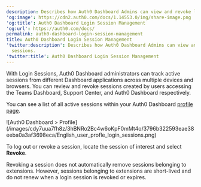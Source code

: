 ```yaml
---
description: Describes how Auth0 Dashboard Admins can view and revoke login sessions.
'og:image': https://cdn2.auth0.com/docs/1.14553.0/img/share-image.png
'og:title': Auth0 Dashboard Login Session Management
'og:url': https://auth0.com/docs/
permalink: auth0-dashboard-login-session-management
title: Auth0 Dashboard Login Session Management
'twitter:description': Describes how Auth0 Dashboard Admins can view and revoke login
  sessions.
'twitter:title': Auth0 Dashboard Login Session Management
---
```

With Login Sessions, <Tooltip tip="Auth0 Dashboard: Auth0's main product to configure your services." cta="View Glossary" href="/glossary?term=Auth0+Dashboard">Auth0 Dashboard</Tooltip> administrators can track active sessions from different Dashboard applications across multiple devices and browsers. You can review and revoke sessions created by users accessing the Teams Dashboard, Support Center, and Auth0 Dashboard respectively.

You can see a list of all active sessions within your Auth0 Dashboard [profile page](https://manage.auth0.com/#/profile/sessions).

<Frame>![Auth0 Dashboard > Profile](/images/cdy7uua7fh8z/3hBNRo2Bc4w6oKpF0mMt4o/3796b322593eae38eeba0a3af3698eca/English_user_profle_login_sessions.png)</Frame>

To log out or revoke a session, locate the session of interest and select **Revoke**.

<Callout icon="file-lines" color="#0EA5E9" iconType="regular">

Revoking a session does not automatically remove sessions belonging to extensions. However, sessions belonging to extensions are short-lived and do not renew when a login session is revoked or expires.

</Callout>